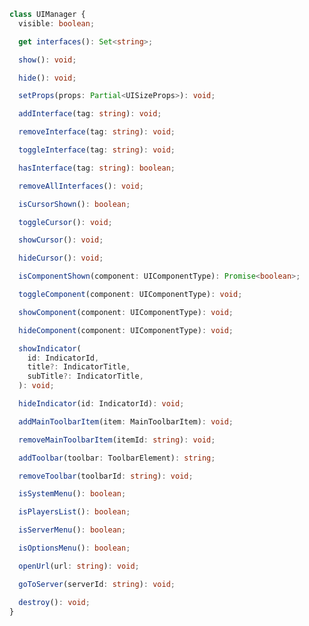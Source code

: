 ```ts
class UIManager {
  visible: boolean;

  get interfaces(): Set<string>;

  show(): void;

  hide(): void;

  setProps(props: Partial<UISizeProps>): void;

  addInterface(tag: string): void;

  removeInterface(tag: string): void;

  toggleInterface(tag: string): void;

  hasInterface(tag: string): boolean;

  removeAllInterfaces(): void;

  isCursorShown(): boolean;

  toggleCursor(): void;

  showCursor(): void;

  hideCursor(): void;

  isComponentShown(component: UIComponentType): Promise<boolean>;

  toggleComponent(component: UIComponentType): void;

  showComponent(component: UIComponentType): void;

  hideComponent(component: UIComponentType): void;

  showIndicator(
    id: IndicatorId,
    title?: IndicatorTitle,
    subTitle?: IndicatorTitle,
  ): void;

  hideIndicator(id: IndicatorId): void;

  addMainToolbarItem(item: MainToolbarItem): void;

  removeMainToolbarItem(itemId: string): void;

  addToolbar(toolbar: ToolbarElement): string;

  removeToolbar(toolbarId: string): void;

  isSystemMenu(): boolean;

  isPlayersList(): boolean;

  isServerMenu(): boolean;

  isOptionsMenu(): boolean;

  openUrl(url: string): void;

  goToServer(serverId: string): void;

  destroy(): void;
}
```
